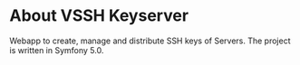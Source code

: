 # About VSSH Keyserver

Webapp to create, manage and distribute SSH keys of Servers. The project is written in Symfony 5.0.